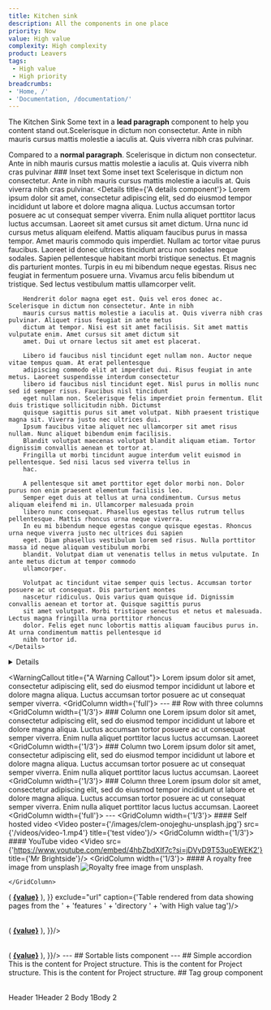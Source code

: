 ```yaml
---
title: Kitchen sink
description: All the components in one place
priority: Now
value: High value
complexity: High complexity
product: Leavers
tags:
 - High value
 - High priority
breadcrumbs:
- 'Home, /'
- 'Documentation, /documentation/'
---
```


<Heading caption='A caption for extra flair' tag='h1'>The Kitchen Sink</Heading>
<LeadParagraph>
  Some text in a <b>lead paragraph</b> component to help you content stand out.Scelerisque in dictum non consectetur. Ante in nibh mauris cursus mattis molestie a iaculis at. Quis viverra nibh cras pulvinar.
</LeadParagraph>

Compared to a **normal paragraph**. Scelerisque in dictum non consectetur. Ante in nibh mauris cursus mattis molestie a iaculis at. Quis viverra nibh cras pulvinar
<InsetText>
    ### Inset text
    Some inset text Scelerisque in dictum non consectetur. Ante in nibh mauris cursus mattis molestie a iaculis at. Quis
    viverra nibh cras pulvinar.
    <Details title={'A details component'}>
        Lorem ipsum dolor sit amet, consectetur adipiscing elit, sed do eiusmod tempor incididunt ut labore et dolore
        magna aliqua. Luctus accumsan tortor posuere ac ut consequat semper viverra. Enim nulla aliquet porttitor lacus
        luctus accumsan. Laoreet sit amet cursus sit amet dictum. Urna nunc id cursus metus aliquam eleifend. Mattis
        aliquam faucibus purus in massa tempor. Amet mauris commodo quis imperdiet. Nullam ac tortor vitae purus
        faucibus. Laoreet id donec ultrices tincidunt arcu non sodales neque sodales. Sapien pellentesque habitant morbi
        tristique senectus. Et magnis dis parturient montes. Turpis in eu mi bibendum neque egestas. Risus nec feugiat
        in fermentum posuere urna. Vivamus arcu felis bibendum ut tristique. Sed lectus vestibulum mattis ullamcorper
        velit.

        Hendrerit dolor magna eget est. Quis vel eros donec ac. Scelerisque in dictum non consectetur. Ante in nibh
        mauris cursus mattis molestie a iaculis at. Quis viverra nibh cras pulvinar. Aliquet risus feugiat in ante metus
        dictum at tempor. Nisi est sit amet facilisis. Sit amet mattis vulputate enim. Amet cursus sit amet dictum sit
        amet. Dui ut ornare lectus sit amet est placerat.

        Libero id faucibus nisl tincidunt eget nullam non. Auctor neque vitae tempus quam. At erat pellentesque
        adipiscing commodo elit at imperdiet dui. Risus feugiat in ante metus. Laoreet suspendisse interdum consectetur
        libero id faucibus nisl tincidunt eget. Nisl purus in mollis nunc sed id semper risus. Faucibus nisl tincidunt
        eget nullam non. Scelerisque felis imperdiet proin fermentum. Elit duis tristique sollicitudin nibh. Dictumst
        quisque sagittis purus sit amet volutpat. Nibh praesent tristique magna sit. Viverra justo nec ultrices dui.
        Ipsum faucibus vitae aliquet nec ullamcorper sit amet risus nullam. Nunc aliquet bibendum enim facilisis.
        Blandit volutpat maecenas volutpat blandit aliquam etiam. Tortor dignissim convallis aenean et tortor at.
        Fringilla ut morbi tincidunt augue interdum velit euismod in pellentesque. Sed nisi lacus sed viverra tellus in
        hac.

        A pellentesque sit amet porttitor eget dolor morbi non. Dolor purus non enim praesent elementum facilisis leo.
        Semper eget duis at tellus at urna condimentum. Cursus metus aliquam eleifend mi in. Ullamcorper malesuada proin
        libero nunc consequat. Phasellus egestas tellus rutrum tellus pellentesque. Mattis rhoncus urna neque viverra.
        In eu mi bibendum neque egestas congue quisque egestas. Rhoncus urna neque viverra justo nec ultrices dui sapien
        eget. Diam phasellus vestibulum lorem sed risus. Nulla porttitor massa id neque aliquam vestibulum morbi
        blandit. Volutpat diam ut venenatis tellus in metus vulputate. In ante metus dictum at tempor commodo
        ullamcorper.

        Volutpat ac tincidunt vitae semper quis lectus. Accumsan tortor posuere ac ut consequat. Dis parturient montes
        nascetur ridiculus. Quis varius quam quisque id. Dignissim convallis aenean et tortor at. Quisque sagittis purus
        sit amet volutpat. Morbi tristique senectus et netus et malesuada. Lectus magna fringilla urna porttitor rhoncus
        dolor. Felis eget nunc lobortis mattis aliquam faucibus purus in. At urna condimentum mattis pellentesque id
        nibh tortor id.
    </Details>
</InsetText>
<Details title={'A details component'}>
    Lorem ipsum dolor sit amet, consectetur adipiscing elit, sed do eiusmod tempor incididunt ut labore et dolore magna
    aliqua. Luctus accumsan tortor posuere ac ut consequat semper viverra. Enim nulla aliquet porttitor lacus luctus
    accumsan. Laoreet sit amet cursus sit amet dictum. Urna nunc id cursus metus aliquam eleifend. Mattis aliquam
    faucibus purus in massa tempor. Amet mauris commodo quis imperdiet. Nullam ac tortor vitae purus faucibus. Laoreet
    id donec ultrices tincidunt arcu non sodales neque sodales. Sapien pellentesque habitant morbi tristique senectus.
    Et magnis dis parturient montes. Turpis in eu mi bibendum neque egestas. Risus nec feugiat in fermentum posuere
    urna. Vivamus arcu felis bibendum ut tristique. Sed lectus vestibulum mattis ullamcorper velit.

    Hendrerit dolor magna eget est. Quis vel eros donec ac. Scelerisque in dictum non consectetur. Ante in nibh mauris
    cursus mattis molestie a iaculis at. Quis viverra nibh cras pulvinar. Aliquet risus feugiat in ante metus dictum at
    tempor. Nisi est sit amet facilisis. Sit amet mattis vulputate enim. Amet cursus sit amet dictum sit amet. Dui ut
    ornare lectus sit amet est placerat.

    Libero id faucibus nisl tincidunt eget nullam non. Auctor neque vitae tempus quam. At erat pellentesque adipiscing
    commodo elit at imperdiet dui. Risus feugiat in ante metus. Laoreet suspendisse interdum consectetur libero id
    faucibus nisl tincidunt eget. Nisl purus in mollis nunc sed id semper risus. Faucibus nisl tincidunt eget nullam
    non. Scelerisque felis imperdiet proin fermentum. Elit duis tristique sollicitudin nibh. Dictumst quisque sagittis
    purus sit amet volutpat. Nibh praesent tristique magna sit. Viverra justo nec ultrices dui. Ipsum faucibus vitae
    aliquet nec ullamcorper sit amet risus nullam. Nunc aliquet bibendum enim facilisis. Blandit volutpat maecenas
    volutpat blandit aliquam etiam. Tortor dignissim convallis aenean et tortor at. Fringilla ut morbi tincidunt augue
    interdum velit euismod in pellentesque. Sed nisi lacus sed viverra tellus in hac.

    A pellentesque sit amet porttitor eget dolor morbi non. Dolor purus non enim praesent elementum facilisis leo.
    Semper eget duis at tellus at urna condimentum. Cursus metus aliquam eleifend mi in. Ullamcorper malesuada proin
    libero nunc consequat. Phasellus egestas tellus rutrum tellus pellentesque. Mattis rhoncus urna neque viverra. In eu
    mi bibendum neque egestas congue quisque egestas. Rhoncus urna neque viverra justo nec ultrices dui sapien eget.
    Diam phasellus vestibulum lorem sed risus. Nulla porttitor massa id neque aliquam vestibulum morbi blandit. Volutpat
    diam ut venenatis tellus in metus vulputate. In ante metus dictum at tempor commodo ullamcorper.

    Volutpat ac tincidunt vitae semper quis lectus. Accumsan tortor posuere ac ut consequat. Dis parturient montes
    nascetur ridiculus. Quis varius quam quisque id. Dignissim convallis aenean et tortor at. Quisque sagittis purus sit
    amet volutpat. Morbi tristique senectus et netus et malesuada. Lectus magna fringilla urna porttitor rhoncus dolor.
    Felis eget nunc lobortis mattis aliquam faucibus purus in. At urna condimentum mattis pellentesque id nibh tortor
    id.
</Details>

<WarningCallout title={"A Warning Callout"}>
    Lorem ipsum dolor sit amet, consectetur adipiscing elit, sed do eiusmod tempor incididunt ut labore et dolore magna
    aliqua. Luctus accumsan tortor posuere ac ut consequat semper viverra.
</WarningCallout>
<GridRow>
    <GridColumn width={'full'}>
        ---
        ## Row with three columns
    </GridColumn>
    <GridColumn width={'1/3'}>
        ### Column one
        Lorem ipsum dolor sit amet, consectetur adipiscing elit, sed do eiusmod tempor incididunt ut labore et dolore
        magna aliqua. Luctus accumsan tortor posuere ac ut consequat semper viverra. Enim nulla aliquet porttitor lacus
        luctus accumsan. Laoreet
    </GridColumn>
    <GridColumn width={'1/3'}>
        ### Column two
        Lorem ipsum dolor sit amet, consectetur adipiscing elit, sed do eiusmod tempor incididunt ut labore et dolore
        magna aliqua. Luctus accumsan tortor posuere ac ut consequat semper viverra. Enim nulla aliquet porttitor lacus
        luctus accumsan. Laoreet
    </GridColumn>
    <GridColumn width={'1/3'}>
        ### Column three
        Lorem ipsum dolor sit amet, consectetur adipiscing elit, sed do eiusmod tempor incididunt ut labore et dolore
        magna aliqua. Luctus accumsan tortor posuere ac ut consequat semper viverra. Enim nulla aliquet porttitor lacus
        luctus accumsan. Laoreet
    </GridColumn>
    <GridColumn width={'full'}>
        ---
    </GridColumn>
</GridRow>
<GridRow>
    <GridColumn width={'1/3'}>
        #### Self hosted video
        <Video poster={'/images/clem-onojeghu-unsplash.jpg'} src={'/videos/video-1.mp4'} title={'test video'}/>
    </GridColumn>
    <GridColumn width={'1/3'}>
        #### YouTube video
        <Video src={'https://www.youtube.com/embed/4hbZbdXIf7c?si=jDVyD9T53uoEWEK2'} title={'Mr Brightside'}/>
    </GridColumn>
    <GridColumn width={'1/3'}>
        #### A royalty free image from unsplash
        ![Royalty free image from unsplash.](/images/aron-visuals-BXOXnQ26B7o-unsplash.jpg)

    </GridColumn>
</GridRow>
<GridRow>
    <GridColumn width={'full'}>
        <Tabs title={'Tab panels'}>
            <TabPanel id={'high-value'} title={'High value'}>
                <ReadData  fields={'title:priority:value:complexity:description:url'} where=
                  {'slug:features,value:high value'}>
                    <Table transform={{
                      title: (value, row) => (
                        <a href={row.url}><b>{value}</b></a>
                      ),
                    }} exclude="url" caption={'Table rendered from data showing pages from the ' +
                      'features ' +
                      'directory ' +
                      'with High value tag'}/>
                </ReadData>
            </TabPanel>
            <TabPanel id={'past-week'} title={'Low value'}>
                <ReadData  fields={'title:priority:value:complexity:description:url'} where=
                  {'slug:features,value:low value'}>
                    <Table caption={''} exclude="url" transform={{
                      title: (value, row) => (
                        <a href={row.url}><b>{value}</b></a>
                      ),
                    }}/>
                </ReadData>
            </TabPanel>
            <TabPanel id={'past-month'} title={'High complexity'}>
                <ReadData  where={'slug:features,complexity:high complexity:url'} fields=
                  {'title:priority:value:complexity:description'}>
                    <Table caption={''} exclude="url" transform={{
                      title: (value, row) => (
                        <a href={row.url}><b>{value}</b></a>
                      ),
                    }}/>
                </ReadData>
            </TabPanel>
        </Tabs>
        ---
        ## Sortable lists component
        <ReadData  where={"slug:features"}>
          <SortableLists
            linkField="url"
            titleField="title"
            sortBy={{
              priority: ['now', 'next', 'later'],
              value: ['high value', 'low value'],
              complexity: ['high complexity', 'medium complexity', 'low complexity'],
              product: ['leavers', 'prototype']
            }}/>
        </ReadData>
        ---
    </GridColumn>
</GridRow>
<GridRow>
    <GridColumn width={'2/3'}>
        ## Simple accordion
        <Accordion>
            <AccordionSection title={'Project structure'}>
                This is the content for Project structure.
            </AccordionSection>
            <AccordionSection title={'Project compliance'} index={1}>
                This is the content for Project structure.
            </AccordionSection>
            <AccordionSection title={'User research'} index={1}>
                This is the content for Project structure.
            </AccordionSection>
        </Accordion>
    </GridColumn>
    <GridColumn width={'1/3'}>
        ## Tag group component
        <TagList frontmatter={frontmatter} tags={'priority:red,complexity:green,value:blue'}/>
    </GridColumn>
</GridRow>
<Table caption="Table built 'longhand' using component parts">
    <TableHeader>
      <TableCell>Header 1</TableCell><TableCell>Header 2</TableCell>
    </TableHeader>
  <TableRow>
    <TableCell>Body 1</TableCell><TableCell>Body 2</TableCell>
  </TableRow>
</Table>
<ReadData  where={'slug:features'}>
    <Pagination/>
</ReadData>
